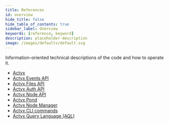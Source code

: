 ```yaml
---
title: References
id: overview
hide_title: false
hide_table_of_contents: true
sidebar_label: Overview
keywords: [reference, keyword]
description: placeholder-description
image: /images/defaults/default.svg
---
```


Information-oriented technical descriptions of the code and how to operate it.

- [Actyx](./actyx.mdx)
- [Actyx Events API](./events-api.mdx)
- [Actyx Files API](./files-api.mdx)
- [Actyx Auth API](./auth-api.mdx)
- [Actyx Node API](./node-api.mdx)
- [Actyx Pond](./pond/index.md)
- [Actyx Node Manager](./node-manager.mdx)
- [Actyx CLI commands](./cli/overview.md)
- [Actyx Query Language (AQL)](./aql.mdx)
